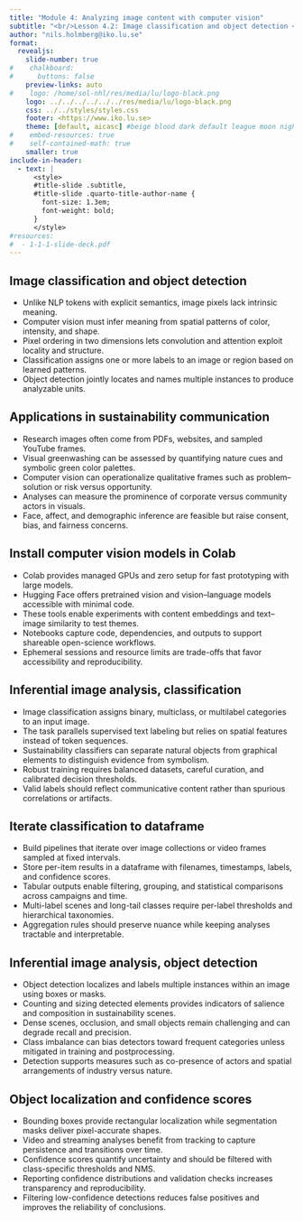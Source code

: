 ```yaml
---
title: "Module 4: Analyzing image content with computer vision"
subtitle: "<br/>Lesson 4.2: Image classification and object detection <br/><br/>AI-aided content analysis of sustainability communication"
author: "nils.holmberg@iko.lu.se"
format:
  revealjs: 
    slide-number: true
#    chalkboard: 
#      buttons: false
    preview-links: auto
#    logo: /home/sol-nhl/res/media/lu/logo-black.png
    logo: ../../../../../../res/media/lu/logo-black.png
    css: ../../styles/styles.css
    footer: <https://www.iko.lu.se>
    theme: [default, aicasc] #beige blood dark default league moon night serif simple sky solarized 
#    embed-resources: true
#    self-contained-math: true
    smaller: true
include-in-header:
  - text: |
      <style>
      #title-slide .subtitle,
      #title-slide .quarto-title-author-name {
        font-size: 1.3em;
        font-weight: bold;
      }
      </style>
#resources:
#  - 1-1-1-slide-deck.pdf
---
```


## Image classification and object detection

* Unlike NLP tokens with explicit semantics, image pixels lack intrinsic meaning.
* Computer vision must infer meaning from spatial patterns of color, intensity, and shape.
* Pixel ordering in two dimensions lets convolution and attention exploit locality and structure.
* Classification assigns one or more labels to an image or region based on learned patterns.
* Object detection jointly locates and names multiple instances to produce analyzable units.

## Applications in sustainability communication

* Research images often come from PDFs, websites, and sampled YouTube frames.
* Visual greenwashing can be assessed by quantifying nature cues and symbolic green color palettes.
* Computer vision can operationalize qualitative frames such as problem–solution or risk versus opportunity.
* Analyses can measure the prominence of corporate versus community actors in visuals.
* Face, affect, and demographic inference are feasible but raise consent, bias, and fairness concerns.

## Install computer vision models in Colab

* Colab provides managed GPUs and zero setup for fast prototyping with large models.
* Hugging Face offers pretrained vision and vision–language models accessible with minimal code.
* These tools enable experiments with content embeddings and text–image similarity to test themes.
* Notebooks capture code, dependencies, and outputs to support shareable open-science workflows.
* Ephemeral sessions and resource limits are trade-offs that favor accessibility and reproducibility.

## Inferential image analysis, classification

* Image classification assigns binary, multiclass, or multilabel categories to an input image.
* The task parallels supervised text labeling but relies on spatial features instead of token sequences.
* Sustainability classifiers can separate natural objects from graphical elements to distinguish evidence from symbolism.
* Robust training requires balanced datasets, careful curation, and calibrated decision thresholds.
* Valid labels should reflect communicative content rather than spurious correlations or artifacts.

## Iterate classification to dataframe

* Build pipelines that iterate over image collections or video frames sampled at fixed intervals.
* Store per-item results in a dataframe with filenames, timestamps, labels, and confidence scores.
* Tabular outputs enable filtering, grouping, and statistical comparisons across campaigns and time.
* Multi-label scenes and long-tail classes require per-label thresholds and hierarchical taxonomies.
* Aggregation rules should preserve nuance while keeping analyses tractable and interpretable.

## Inferential image analysis, object detection

* Object detection localizes and labels multiple instances within an image using boxes or masks.
* Counting and sizing detected elements provides indicators of salience and composition in sustainability scenes.
* Dense scenes, occlusion, and small objects remain challenging and can degrade recall and precision.
* Class imbalance can bias detectors toward frequent categories unless mitigated in training and postprocessing.
* Detection supports measures such as co-presence of actors and spatial arrangements of industry versus nature.

## Object localization and confidence scores

* Bounding boxes provide rectangular localization while segmentation masks deliver pixel-accurate shapes.
* Video and streaming analyses benefit from tracking to capture persistence and transitions over time.
* Confidence scores quantify uncertainty and should be filtered with class-specific thresholds and NMS.
* Reporting confidence distributions and validation checks increases transparency and reproducibility.
* Filtering low-confidence detections reduces false positives and improves the reliability of conclusions.

<!--

## Open Science Methods  

::: columns
::: {.column width="45%"}
- Emphasizes reproducibility and transparency in research.  
- Encourages collaboration among global research communities.  
- Relies on sharing data, code, and methodologies openly.  
- Supported by open-source tools and platforms.  
- Enhances scientific integrity and innovation.
:::

::: {.column width="10%"}
:::

::: {.column width="45%"}

![](../../../../../../res/media/comm/edu/Screenshot_2024-11-12_10-24-56.png){.absolute top="100" left="500" width="500" height="500"}

:::
:::

## Python Environments: Local, Cloud, Notebooks  
- Local environments require Python installation and configuration.  
- Cloud environments like Google Colab eliminate setup hurdles.  
- Notebooks provide interactive code execution and documentation.  
- Cloud environments offer scalability and resource management.  
- Notebooks support real-time code execution alongside markdown.

-->



